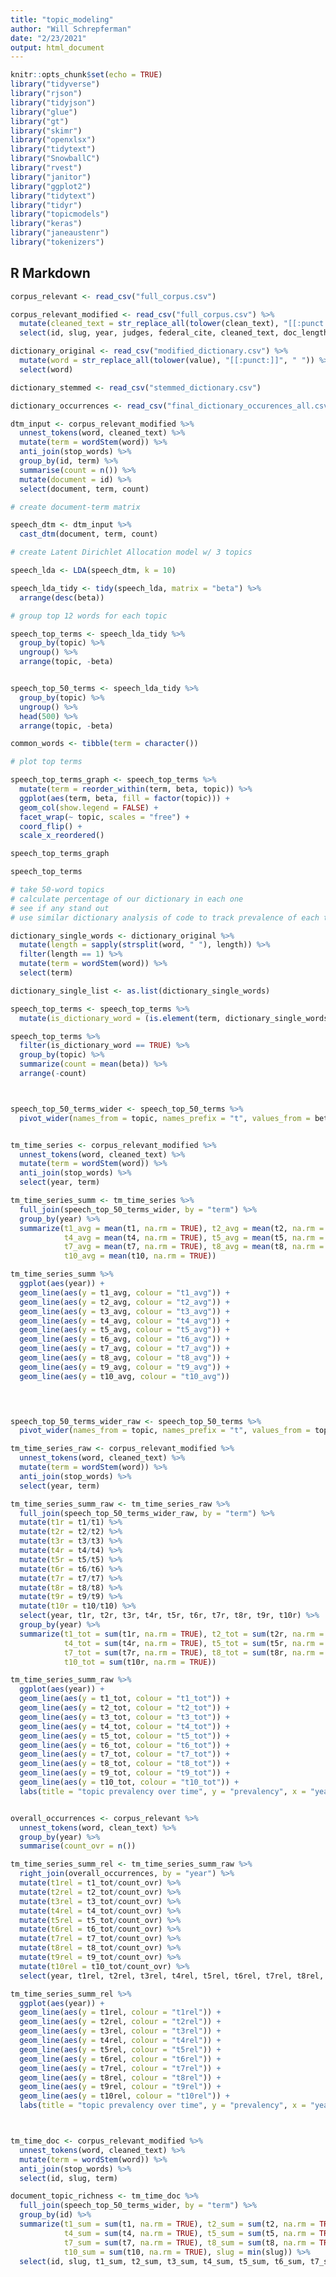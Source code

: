 ```yaml
---
title: "topic_modeling"
author: "Will Schrepferman"
date: "2/23/2021"
output: html_document
---
```


```r
knitr::opts_chunk$set(echo = TRUE)
library("tidyverse")
library("rjson")
library("tidyjson")
library("glue")
library("gt")
library("skimr")
library("openxlsx")
library("tidytext")
library("SnowballC")
library("rvest")
library("janitor")
library("ggplot2")
library("tidytext")
library("tidyr")
library("topicmodels")
library("keras")
library("janeaustenr")
library("tokenizers")
```

## R Markdown

```r
corpus_relevant <- read_csv("full_corpus.csv")

corpus_relevant_modified <- read_csv("full_corpus.csv") %>%
  mutate(cleaned_text = str_replace_all(tolower(clean_text), "[[:punct:]]", " ")) %>%
  select(id, slug, year, judges, federal_cite, cleaned_text, doc_length_post_clean, exact_date, resource_uri)

dictionary_original <- read_csv("modified_dictionary.csv") %>%
  mutate(word = str_replace_all(tolower(value), "[[:punct:]]", " ")) %>%
  select(word)

dictionary_stemmed <- read_csv("stemmed_dictionary.csv")

dictionary_occurrences <- read_csv("final_dictionary_occurences_all.csv")
```

```r

dtm_input <- corpus_relevant_modified %>%
  unnest_tokens(word, cleaned_text) %>%
  mutate(term = wordStem(word)) %>%
  anti_join(stop_words) %>%
  group_by(id, term) %>%
  summarise(count = n()) %>%
  mutate(document = id) %>%
  select(document, term, count)

# create document-term matrix

speech_dtm <- dtm_input %>%
  cast_dtm(document, term, count)

# create Latent Dirichlet Allocation model w/ 3 topics

speech_lda <- LDA(speech_dtm, k = 10)

speech_lda_tidy <- tidy(speech_lda, matrix = "beta") %>%
  arrange(desc(beta))

# group top 12 words for each topic

speech_top_terms <- speech_lda_tidy %>%
  group_by(topic) %>%
  ungroup() %>%
  arrange(topic, -beta)


speech_top_50_terms <- speech_lda_tidy %>%
  group_by(topic) %>%
  ungroup() %>%
  head(500) %>%
  arrange(topic, -beta)

common_words <- tibble(term = character())

# plot top terms

speech_top_terms_graph <- speech_top_terms %>%
  mutate(term = reorder_within(term, beta, topic)) %>%
  ggplot(aes(term, beta, fill = factor(topic))) +
  geom_col(show.legend = FALSE) +
  facet_wrap(~ topic, scales = "free") +
  coord_flip() +
  scale_x_reordered()

speech_top_terms_graph

speech_top_terms

# take 50-word topics
# calculate percentage of our dictionary in each one
# see if any stand out
# use similar dictionary analysis of code to track prevalence of each topic over time

dictionary_single_words <- dictionary_original %>%
  mutate(length = sapply(strsplit(word, " "), length)) %>%
  filter(length == 1) %>%
  mutate(term = wordStem(word)) %>%
  select(term)

dictionary_single_list <- as.list(dictionary_single_words)

speech_top_terms <- speech_top_terms %>%
  mutate(is_dictionary_word = (is.element(term, dictionary_single_words[[1]])))

speech_top_terms %>%
  filter(is_dictionary_word == TRUE) %>%
  group_by(topic) %>%
  summarize(count = mean(beta)) %>%
  arrange(-count)



speech_top_50_terms_wider <- speech_top_50_terms %>%
  pivot_wider(names_from = topic, names_prefix = "t", values_from = beta)


tm_time_series <- corpus_relevant_modified %>%
  unnest_tokens(word, cleaned_text) %>%
  mutate(term = wordStem(word)) %>%
  anti_join(stop_words) %>%
  select(year, term)

tm_time_series_summ <- tm_time_series %>%
  full_join(speech_top_50_terms_wider, by = "term") %>%
  group_by(year) %>%
  summarize(t1_avg = mean(t1, na.rm = TRUE), t2_avg = mean(t2, na.rm = TRUE), t3_avg = mean(t3, na.rm = TRUE), 
            t4_avg = mean(t4, na.rm = TRUE), t5_avg = mean(t5, na.rm = TRUE), t6_avg = mean(t6, na.rm = TRUE), 
            t7_avg = mean(t7, na.rm = TRUE), t8_avg = mean(t8, na.rm = TRUE), t9_avg = mean(t9, na.rm = TRUE),
            t10_avg = mean(t10, na.rm = TRUE))

tm_time_series_summ %>% 
  ggplot(aes(year)) +
  geom_line(aes(y = t1_avg, colour = "t1_avg")) + 
  geom_line(aes(y = t2_avg, colour = "t2_avg")) +
  geom_line(aes(y = t3_avg, colour = "t3_avg")) + 
  geom_line(aes(y = t4_avg, colour = "t4_avg")) + 
  geom_line(aes(y = t5_avg, colour = "t5_avg")) + 
  geom_line(aes(y = t6_avg, colour = "t6_avg")) + 
  geom_line(aes(y = t7_avg, colour = "t7_avg")) + 
  geom_line(aes(y = t8_avg, colour = "t8_avg")) + 
  geom_line(aes(y = t9_avg, colour = "t9_avg")) + 
  geom_line(aes(y = t10_avg, colour = "t10_avg"))
  



speech_top_50_terms_wider_raw <- speech_top_50_terms %>%
  pivot_wider(names_from = topic, names_prefix = "t", values_from = topic)

tm_time_series_raw <- corpus_relevant_modified %>%
  unnest_tokens(word, cleaned_text) %>%
  mutate(term = wordStem(word)) %>%
  anti_join(stop_words) %>%
  select(year, term)

tm_time_series_summ_raw <- tm_time_series_raw %>%
  full_join(speech_top_50_terms_wider_raw, by = "term") %>%
  mutate(t1r = t1/t1) %>%
  mutate(t2r = t2/t2) %>%
  mutate(t3r = t3/t3) %>%
  mutate(t4r = t4/t4) %>%
  mutate(t5r = t5/t5) %>%
  mutate(t6r = t6/t6) %>%
  mutate(t7r = t7/t7) %>%
  mutate(t8r = t8/t8) %>%
  mutate(t9r = t9/t9) %>%
  mutate(t10r = t10/t10) %>%
  select(year, t1r, t2r, t3r, t4r, t5r, t6r, t7r, t8r, t9r, t10r) %>%
  group_by(year) %>%
  summarize(t1_tot = sum(t1r, na.rm = TRUE), t2_tot = sum(t2r, na.rm = TRUE), t3_tot = sum(t3r, na.rm = TRUE), 
            t4_tot = sum(t4r, na.rm = TRUE), t5_tot = sum(t5r, na.rm = TRUE), t6_tot = sum(t6r, na.rm = TRUE), 
            t7_tot = sum(t7r, na.rm = TRUE), t8_tot = sum(t8r, na.rm = TRUE), t9_tot = sum(t9r, na.rm = TRUE),
            t10_tot = sum(t10r, na.rm = TRUE))

tm_time_series_summ_raw %>%
  ggplot(aes(year)) +
  geom_line(aes(y = t1_tot, colour = "t1_tot")) + 
  geom_line(aes(y = t2_tot, colour = "t2_tot")) +
  geom_line(aes(y = t3_tot, colour = "t3_tot")) + 
  geom_line(aes(y = t4_tot, colour = "t4_tot")) + 
  geom_line(aes(y = t5_tot, colour = "t5_tot")) + 
  geom_line(aes(y = t6_tot, colour = "t6_tot")) + 
  geom_line(aes(y = t7_tot, colour = "t7_tot")) + 
  geom_line(aes(y = t8_tot, colour = "t8_tot")) + 
  geom_line(aes(y = t9_tot, colour = "t9_tot")) + 
  geom_line(aes(y = t10_tot, colour = "t10_tot")) +
  labs(title = "topic prevalency over time", y = "prevalency", x = "year")


overall_occurrences <- corpus_relevant %>%
  unnest_tokens(word, clean_text) %>%
  group_by(year) %>%
  summarise(count_ovr = n())

tm_time_series_summ_rel <- tm_time_series_summ_raw %>%
  right_join(overall_occurrences, by = "year") %>%
  mutate(t1rel = t1_tot/count_ovr) %>%
  mutate(t2rel = t2_tot/count_ovr) %>%
  mutate(t3rel = t3_tot/count_ovr) %>%
  mutate(t4rel = t4_tot/count_ovr) %>%
  mutate(t5rel = t5_tot/count_ovr) %>%
  mutate(t6rel = t6_tot/count_ovr) %>%
  mutate(t7rel = t7_tot/count_ovr) %>%
  mutate(t8rel = t8_tot/count_ovr) %>%
  mutate(t9rel = t9_tot/count_ovr) %>%
  mutate(t10rel = t10_tot/count_ovr) %>%
  select(year, t1rel, t2rel, t3rel, t4rel, t5rel, t6rel, t7rel, t8rel, t9rel, t10rel)

tm_time_series_summ_rel %>%
  ggplot(aes(year)) +
  geom_line(aes(y = t1rel, colour = "t1rel")) + 
  geom_line(aes(y = t2rel, colour = "t2rel")) +
  geom_line(aes(y = t3rel, colour = "t3rel")) + 
  geom_line(aes(y = t4rel, colour = "t4rel")) + 
  geom_line(aes(y = t5rel, colour = "t5rel")) + 
  geom_line(aes(y = t6rel, colour = "t6rel")) + 
  geom_line(aes(y = t7rel, colour = "t7rel")) + 
  geom_line(aes(y = t8rel, colour = "t8rel")) + 
  geom_line(aes(y = t9rel, colour = "t9rel")) + 
  geom_line(aes(y = t10rel, colour = "t10rel")) +
  labs(title = "topic prevalency over time", y = "prevalency", x = "year")



tm_time_doc <- corpus_relevant_modified %>%
  unnest_tokens(word, cleaned_text) %>%
  mutate(term = wordStem(word)) %>%
  anti_join(stop_words) %>%
  select(id, slug, term)

document_topic_richness <- tm_time_doc %>%
  full_join(speech_top_50_terms_wider, by = "term") %>%
  group_by(id) %>%
  summarize(t1_sum = sum(t1, na.rm = TRUE), t2_sum = sum(t2, na.rm = TRUE), t3_sum = sum(t3, na.rm = TRUE), 
            t4_sum = sum(t4, na.rm = TRUE), t5_sum = sum(t5, na.rm = TRUE), t6_sum = sum(t6, na.rm = TRUE), 
            t7_sum = sum(t7, na.rm = TRUE), t8_sum = sum(t8, na.rm = TRUE), t9_sum = sum(t9, na.rm = TRUE),
            t10_sum = sum(t10, na.rm = TRUE), slug = min(slug)) %>%
  select(id, slug, t1_sum, t2_sum, t3_sum, t4_sum, t5_sum, t6_sum, t7_sum, t8_sum, t9_sum, t10_sum)

```

